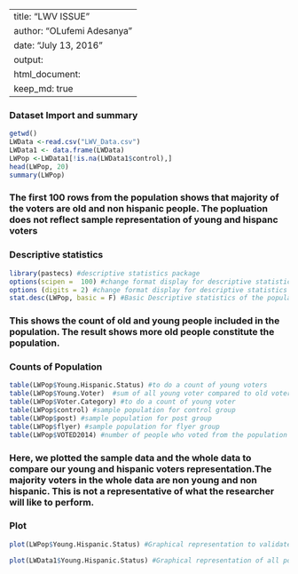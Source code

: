 
---
title: "LWV ISSUE"
author: "OLufemi Adesanya"
date: "July 13, 2016"
output: 
  html_document:
         keep_md: true
---
### Dataset Import and summary
```{r}
getwd()
LWData <-read.csv("LWV_Data.csv")
LWData1 <- data.frame(LWData)
LWPop <-LWData1[!is.na(LWData1$control),]
head(LWPop, 20)
summary(LWPop)

```
### The first 100 rows from the population shows that majority of the voters are old and non hispanic people. The popluation does not reflect sample representation of young and hispanc voters




### Descriptive statistics
```{r}
library(pastecs) #descriptive statistics package
options(scipen =  100) #change format display for descriptive statistics
options (digits = 2) #change format display for descriptive statistics
stat.desc(LWPop, basic = F) #Basic Descriptive statistics of the population
```
### This shows the count of old and young people included in the population. The result shows more old people constitute the population. 


### Counts of Population
```{r}
table(LWPop$Young.Hispanic.Status) #to do a count of young voters
table(LWPop$Young.Voter)  #sum of all young voter compared to old voters
table(LWPop$Voter.Category) #to do a count of young voter
table(LWPop$control) #sample population for control group
table(LWPop$post) #sample population for post group
table(LWPop$flyer) #sample population for flyer group
table(LWPop$VOTED2014) #number of people who voted from the population of 24000
```

### Here, we plotted the sample data and the whole data to compare our young and hispanic voters representation.The majority voters in the whole data are non young and non hispanic. This is not a representative of what the researcher will like to perform.

### Plot
```{r}
plot(LWPop$Young.Hispanic.Status) #Graphical representation to validate Sampling error for sample population
```

```{r}
plot(LWData1$Young.Hispanic.Status) #Graphical representation of all population
```
